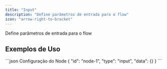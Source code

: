 ```yaml
---
title: "Input"
description: "Define parâmetros de entrada para o flow"
icon: "arrow-right-to-bracket"
---
```


<Card title="O que faz?" icon="lightbulb" iconType="duotone">
  Define parâmetros de entrada para o flow
</Card>


## Exemplos de Uso

<Tabs>
  <Tab title="Exemplo Básico">
    
  </Tab>
</Tabs>

<CodeGroup>
```json Configuração do Node
{
  "id": "node-1",
  "type": "input",
  "data": {}
}
```
</CodeGroup>
